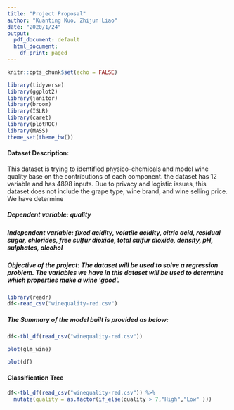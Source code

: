 ```yaml
---
title: "Project Proposal"
author: "Kuanting Kuo, Zhijun Liao"
date: "2020/1/24"
output:
  pdf_document: default
  html_document:
    df_print: paged
---
```


```r
knitr::opts_chunk$set(echo = FALSE)
```

```r
library(tidyverse)
library(ggplot2)
library(janitor)
library(broom)
library(ISLR)
library(caret)
library(plotROC)
library(MASS)
theme_set(theme_bw())
```

#### Dataset Description:
This dataset is trying to identified physico-chemicals and model wine quality base on the contributions of each component. the dataset has 12 variable and has 4898 inputs. Due to privacy and logistic issues, this dataset does not include the grape type, wine brand, and wine selling price. We have determine 

##### Dependent variable: quality
##### Independent variable: fixed acidity, volatile acidity, citric acid, residual sugar, chlorides, free sulfur dioxide, total sulfur dioxide, density, pH, sulphates, alcohol

##### Objective of the project: The dataset will be used to solve a regression problem. The variables we have in this dataset will be used to determine which properties make a wine ‘good’. 


```r
library(readr)
df<-read_csv("winequality-red.csv")

```

##### The Summary of the model built is provided as below: 
```r
df<-tbl_df(read_csv("winequality-red.csv"))
```
```r
plot(glm_wine)
```

```r
plot(df)
```
#### Classification Tree
```r
df<-tbl_df(read_csv("winequality-red.csv")) %>%
  mutate(quality = as.factor(if_else(quality > 7,"High","Low" )))
```

```r

```

